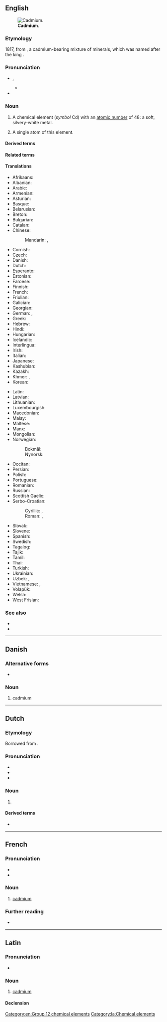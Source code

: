 {{also|Cadmium}}
==English==
{{elements|en|Cd|silver|Ag|indium|In}}
[[File:Cadmium-crystal_bar.jpg|thumb|'''Cadmium'''.]]

===Etymology===
1817, from {{der|en|grc|Καδμεία||[[calamine]]}}, a cadmium-bearing mixture of minerals, which was named after the king {{l|grc|Κάδμος||[[Cadmus]]}}.

===Pronunciation===
* {{enPR|kăd'mēəm}}, {{IPA|en|/ˈkædmiəm/}}
** {{audio|en|LL-Q1860 (eng)-Vealhurl-cadmium.wav|Audio (Southern England)}}
* {{hyph|en|cad|mi|um}}

===Noun===
{{en-noun|~}}
{{wikipedia}}

# A chemical element (''symbol'' Cd) with an [[atomic number]] of 48: a soft, silvery-white metal. [[Category:en:Group 12 chemical elements]]
# {{lb|en|countable}} A single atom of this element.

====Derived terms====
{{col4|en
|{{l|en|cadmic}}
|{{l|en|cadmiferous}}
|{{l|en|cadmium acetate}}
|{{l|en|cadmium antimonide}}
|{{l|en|cadmium arsenide}}
|{{l|en|cadmium azide}}
|{{l|en|cadmium bromide}}
|{{l|en|cadmium carbonate}}
|{{l|en|cadmium cell}}
|{{l|en|cadmium chloride}}
|{{l|en|cadmium chromate}}
|{{l|en|cadmium cyanide}}
|{{l|en|cadmium fluoride}}
|{{l|en|cadmium green}}
|{{l|en|cadmium hydroxide}}
|{{l|en|cadmium iodate}}
|{{l|en|cadmium iodide}}
|{{l|en|cadmium mercury cell}}
|{{l|en|cadmium metasilicate}}
|{{l|en|cadmium metatantalate}}
|{{l|en|cadmium metazirconate}}
|{{l|en|cadmium molybdate}}
|{{l|en|cadmium niobate}}
|{{l|en|cadmium nitrate}}
|{{l|en|cadmium orange}}
|{{l|en|cadmium oxalate}}
|{{l|en|cadmium oxide}}
|{{l|en|cadmium phosphate}}
|{{l|en|cadmium phosphide}}
|{{l|en|cadmium red}}
|{{l|en|cadmium selenide}}
|{{l|en|cadmium selenite}}
|{{l|en|cadmium sulfate}}, {{l|en|cadmium sulphate}}
|{{l|en|cadmium sulfide}}, {{l|en|cadmium sulphide}}
|{{l|en|cadmium sulfite}}, {{l|en|cadmium sulphite}}
|{{l|en|cadmium tellurate}}
|{{l|en|cadmium telluride}}
|{{l|en|cadmium titanate}}
|{{l|en|cadmium tungstate}}
|{{l|en|cadmium vanadate}}
|{{l|en|cadmium yellow}}
|{{l|en|cadmium zinc telluride}}
|{{l|en|cadmoselite}}
|{{l|en|mercury cadmium telluride}}
|{{l|en|nicad}}
}}

====Related terms====
{{col3|en
|{{l|en|cadmia}}
|{{l|en|Cadmean}}, {{l|en|Cadmian}}
|{{l|en|cadmy}}
}}

====Translations====
{{trans-top|chemical element}}
* Afrikaans: {{t+|af|kadmium}}
* Albanian: {{t+|sq|kadmium|?}}
* Arabic: {{t|ar|كَادْمِيُوم|m|tr=kadmiyum}}
* Armenian: {{t+|hy|կադմիում}}
* Asturian: {{t|ast|cadmiu|m}}
* Basque: {{t|eu|kadmioa}}
* Belarusian: {{t|be|ка́дмій|m}}
* Breton: {{t|br|kadmiom|?}}
* Bulgarian: {{t|bg|ка́дмий|m}}
* Catalan: {{t+|ca|cadmi|m}}
* Chinese:
*: Mandarin: {{t+|cmn|鎘}}, {{t+|cmn|镉|tr=gé}}
* Cornish: {{t|kw|cadmyum|?}}
* Czech: {{t+|cs|kadmium|n}}
* Danish: {{t|da|kadmium|?}}
* Dutch: {{t+|nl|cadmium|n}}
* Esperanto: {{t+|eo|kadmio}}
* Estonian: {{t+|et|kaadmium}}
* Faroese: {{t|fo|kadmium|n}}
* Finnish: {{t+|fi|kadmium}}
* French: {{t+|fr|cadmium|m}}
* Friulian: {{t|fur|cadmi|?}}
* Galician: {{t+|gl|cadmio|m}}
* Georgian: {{t|ka|კადმიუმი}}
* German: {{t+|de|Kadmium|n}}, {{t+|de|Cadmium|n}}
* Greek: {{t+|el|κάδμιο|n}}
* Hebrew: {{t+|he|קדמיום|m|tr=kádmiyum}}
* Hindi: {{t|hi|मृज्यातु|?}}
* Hungarian: {{t+|hu|kadmium}}
* Icelandic: {{t+|is|kadmín|?}}
* Interlingua: {{t|ia|cadmium}}
* Irish: {{t+|ga|caidmiam|m}}
* Italian: {{t+|it|cadmio|m}}
* Japanese: {{t+|ja|カドミウム|tr=kadomiumu}}
* Kashubian: {{t|csb|kadm}}
* Kazakh: {{t+|kk|кадмий}}
* Khmer: {{t|km|កាត់ម្ញ៉ូម}}, {{t|km|កាត់ម្យូម}}
* Korean: {{t+|ko|카드뮴}}
{{trans-mid}}
* Latin: {{t+|la|cadmium|n}}
* Latvian: {{t|lv|kadmijs|?}}
* Lithuanian: {{t+|lt|kadmis|?}}
* Luxembourgish: {{t|lb|Kadmium|?}}
* Macedonian: {{t|mk|кадмиум|m}}
* Malay: {{t|ms|kadmium}}
* Maltese: {{t|mt|kadmju|?}}
* Manx: {{t|gv|cadmium|?}}
* Mongolian: {{t+|mn|кадми}}
* Norwegian:
*: Bokmål: {{t|nb|kadmium|n}}
*: Nynorsk: {{t+|nn|kadmium|n}}
* Occitan: {{t+|oc|cadmi|m}}
* Persian: {{t+|fa|کادمیوم|tr=kâdmiyom}}
* Polish: {{t+|pl|kadm|m}}
* Portuguese: {{t+|pt|cádmio|m}}
* Romanian: {{t+|ro|cadmiu|n}}
* Russian: {{t+|ru|ка́дмий|m}}
* Scottish Gaelic: {{t|gd|cadmium|m}}
* Serbo-Croatian:
*: Cyrillic: {{t|sh|кадмиjум|m}}, {{t|sh|кадмиj|m}}
*: Roman: {{t|sh|kadmijum|m}}, {{t+|sh|kadmij|m}}
* Slovak: {{t+|sk|kadmium|?}}
* Slovene: {{t+|sl|kadmij|?}}
* Spanish: {{t+|es|cadmio|m}}
* Swedish: {{t+|sv|kadmium|n}}
* Tagalog: {{t|tl|kadmiyo}}
* Tajik: {{t|tg|кадмий}}
* Tamil: {{t|ta|கட்மியம்}}
* Thai: {{t|th|แคดเมียม}}
* Turkish: {{t+|tr|kadmiyum}}
* Ukrainian: {{t+|uk|ка́дмій|m}}
* Uzbek: {{t+|uz|кадмий}}, {{t+|uz|kadmiy}}
* Vietnamese: {{t|vi|catmi}}, {{t|vi|cađimi}}
* Volapük: {{t+|vo|kadmin}}
* Welsh: {{t+|cy|cadmiwm|m}}
* West Frisian: {{t|fy|cadmium|?}}
{{trans-bottom}}

===See also===
* {{l|en|greenockite}}
* {{l|en|itai-itai disease}}

{{C|en|Group 12 chemical elements|Period 5 chemical elements}}

----

==Danish==

===Alternative forms===
* {{l|da|kadmium}}

===Noun===
{{da-noun}}

# cadmium

----

==Dutch==
{{wikipedia|lang=nl}}
{{elements|nl|Cd|zilver|Ag|indium|In}}

===Etymology===
Borrowed from {{bor|nl|de|Cadmium}}.

===Pronunciation===
* {{IPA|nl|/ˈkɑt.mi.ʏm/}}
* {{audio|nl|Nl-cadmium.ogg|Audio}}
* {{hyphenation|nl|cad|mi|um}}

===Noun===
{{nl-noun|n|-|-}}

# {{l|en|cadmium}} {{defdate|from late 1810s}}

====Derived terms====
* {{l|nl|cadmiumgeel}}

----

==French==
{{wikipedia|lang=fr}}

===Pronunciation===
* {{fr-IPA}}
* {{audio|fr|LL-Q150 (fra)-Poslovitch-cadmium.wav|Audio}}

===Noun===
{{fr-noun|m|-}}

# [[#English|cadmium]]

===Further reading===
* {{R:TLFi}}

{{C|fr|Chemical elements}}

----

==Latin==
{{wikipedia|lang=la}}

===Pronunciation===
* {{la-IPA|cadmium}}

===Noun===
{{la-noun|cadmium<2.-ium>}}

# [[#English|cadmium]]

====Declension====
{{la-ndecl|cadmium<2.-ium>}}

[[Category:la:Chemical elements]]